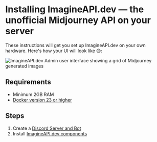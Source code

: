 
# Installing ImagineAPI.dev — the unofficial Midjourney API on your server

These instructions will get you set up ImagineAPI.dev on your own hardware. Here's how your UI will look like 😍:

<Image src="/CleanShot 2023-04-11 at 14.55.09@2x.png" alt="ImagineAPI.dev Admin user interface showing a grid of Midjourney generated images" width={850} height={500} />


## Requirements

- Minimum 2GB RAM
- [Docker version 23 or higher]( https://docs.docker.com/engine/install/)

## Steps

1. Create a [Discord Server and Bot](/install/discord-bot)
2. Install [ImagineAPI.dev components](/install/ImagineAPI)